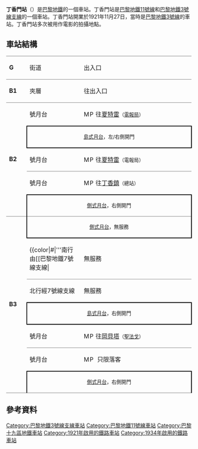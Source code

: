 {{expand|time=2016-02-25T06:09:31+00:00}}
{{unreferenced|time=2016-02-25T06:09:31+00:00}}
{{Infobox station
| name                = Porte des Lilas
| symbol_location     = paris
| symbol              = m
| symbol2             = 
| type                = [[巴黎地鐵|巴黎地鐵]]車站
| image               = [[File:Porte-Lilas-L3bis-quai-rame-stop.jpg|275px]]
| alt                 = 
| caption             = 
| other_name          = 
| address             = Boul. Serurier × Av. de Belleville<br>261, av. Gambetta<br>171, boul. Mortier<br />[[巴黎19區|巴黎19區]]
| borough             = [[法蘭西島|法蘭西島]]
| country             = 法國
| iso_region          = FR_scale:2000
| coordinates_display = title
| coordinates_format  = dms
| latd  = 48.877183| latm  = | lats  = | latNS  = 
| longd = 2.406655| longm = | longs = | longEW = 
| coordinates         = 
| owned               = [[RATP|RATP]]
| operator            = [[RATP|RATP]]
| line                = 
| disabled            = 
| zone                = 1
| opened              = {{Start-date|27 November 1921}}
| closed              = <!-- {{End date|YYYY|MM|DD|df=y}} -->
| services            = 
| map_type            = France Paris
}}
'''丁香門站'''（{{lang-fr|Porte des Lilas}}）是[[巴黎地鐵|巴黎地鐵]]的一個車站。丁香門站是[[巴黎地鐵11號線|巴黎地鐵11號線]]和[[巴黎地鐵3號線支線|巴黎地鐵3號線支線]]的一個車站。丁香門站開業於1921年11月27日，當時是[[巴黎地鐵3號線|巴黎地鐵3號線]]的車站。丁香門站多次被用作電影的拍攝地點。
== 車站結構 ==
{| border=0 cellspacing=0 cellpadding=3
|style="border-top:solid 1px gray;" width=50 valign=top|'''G'''
|style="border-top:solid 1px gray;" width=100 valign=top|街道
|style="border-top:solid 1px gray;" width=400 valign=top|出入口
|-
|style="border-top:solid 1px gray;" width=50 valign=top|'''B1'''
|style="border-top:solid 1px gray;" width=100 valign=top|夾層
|style="border-top:solid 1px gray;" width=400 valign=top|往出入口
|-
|style="border-top:solid 1px gray;border-bottom:solid 1px gray;" width=50 rowspan=5 valign=top|'''B2'''
|style="border-top:solid 1px gray;" width=150|{{color|#{{PM color|11}}|'''2'''}}號月台
|style="border-top:solid 1px gray;" width=450|{{arrow|L}} [[File:Metro-M.svg|16x16px]][[File:Paris_Metro_11.svg|16x16px]]往[[夏特雷站|夏特雷]]<small>（[[電報局站|電報局]]）</small>
|-
|style="border-top:solid 2px black;border-right:solid 2px black;border-left:solid 2px black;border-bottom:solid 2px black;" colspan=2|<center><small>[[島式月台|島式月台]]，左/右側開門</small></center>
|-
|style="border-bottom:solid 1px gray;" width=100|{{color|#{{PM color|11}}|'''1支'''}}號月台
|style="border-bottom:solid 1px gray;" width=400|{{arrow|L}} [[File:Metro-M.svg|16x16px]][[File:Paris_Metro_11.svg|16x16px]]往[[夏特雷站|夏特雷]]<small>（電報局）</small>
|-
|{{color|#{{PM color|11}}|'''1'''}}號月台
|{{arrow|R}} [[File:Metro-M.svg|16x16px]][[File:Paris_Metro_11.svg|16x16px]]往[[丁香鎮站|丁香鎮]]<small>（總站）</small>
|-
|style="border-top:solid 2px black;border-right:solid 2px black;border-left:solid 2px black;border-bottom:solid 1px gray;" colspan=2|<center><small>[[側式月台|側式月台]]，右側開門</small></center>
|-
|style="border-bottom:solid 1px gray;" width=50 rowspan=7 valign=top|'''B3'''
|style="border-right:solid 2px black;border-left:solid 2px black;border-bottom:solid 2px black;" colspan=2|<center><small>[[側式月台|側式月台]]，無服務</small></center>
|-
|style="border-bottom:solid 1px gray;" width=150|{{color|#{{PM color|3bis}}|'''南行由[[巴黎地鐵7號線支線|{{color]]'''}}
|style="border-bottom:solid 1px gray;" width=450|無服務
|-
!北行經7號線支線</span>
|無服務
|-
|style="border-top:solid 2px black;border-right:solid 2px black;border-left:solid 2px black;border-bottom:solid 2px black;" colspan=2|<center><small>[[島式月台|島式月台]]，右側開門</small></center>
|-
|style="border-bottom:solid 1px gray;"|{{color|#{{PM color|3bis}}|'''1'''}}號月台
|style="border-bottom:solid 1px gray;"|{{arrow|L}} [[File:Metro-M.svg|16x16px]][[File:Paris_m_3bis_jms.svg|16x16px]]往[[岡貝塔站|岡貝塔]]<small>（[[聖法戈站|聖法戈]]）</small>
|-
|{{color|#{{PM color|3bis}}|'''2'''}}號月台
|{{arrow|R}} [[File:Metro-M.svg|16x16px]][[File:Paris_m_3bis_jms.svg|16x16px]] 只限落客
|-
|style="border-top:solid 2px black;border-right:solid 2px black;border-left:solid 2px black;border-bottom:solid 1px gray;" colspan=2|<center><small>[[側式月台|側式月台]]，右側開門</small></center>
|}

==參考資料==
<references/>
{{Commons category|Porte des Lilas (Paris Metro)}}
{{巴黎地鐵3號線支線}}
{{巴黎地鐵11號線}}
{{DEFAULTSORT:Porte des Lilas}}
[[Category:巴黎地鐵3號線支線車站|Category:巴黎地鐵3號線支線車站]]
[[Category:巴黎地鐵11號線車站|Category:巴黎地鐵11號線車站]]
[[Category:巴黎十九區地鐵車站|Category:巴黎十九區地鐵車站]]
[[Category:1921年啟用的鐵路車站|Category:1921年啟用的鐵路車站]]
[[Category:1934年啟用的鐵路車站|Category:1934年啟用的鐵路車站]]